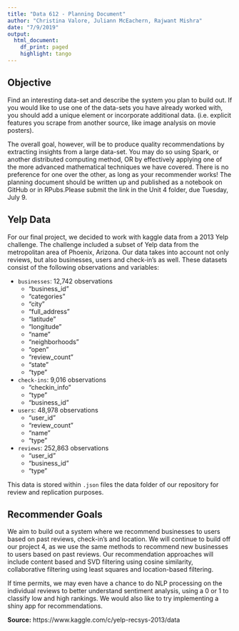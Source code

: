 ```yaml
---
title: "Data 612 - Planning Document"
author: "Christina Valore, Juliann McEachern, Rajwant Mishra"
date: "7/9/2019"
output:
  html_document:
    df_print: paged
    highlight: tango
---
```


## Objective 

Find an interesting data-set and describe the system you plan to build out. If you would like to use one of the data-sets you have already worked with, you should add a unique element or incorporate additional data. (i.e. explicit features you scrape from another source, like image analysis on movie posters). 

The overall goal, however, will be to produce quality recommendations by extracting insights from a large data-set. You may do so using Spark, or another distributed computing method, OR by effectively applying one of the more advanced mathematical techniques we have covered. There is no preference for one over the other, as long as your recommender works! The planning document should be written up and published as a notebook on GitHub or in RPubs.Please submit the link in the Unit 4 folder, due Tuesday, July 9.


## Yelp Data

For our final project, we decided to work with kaggle data from a 2013 Yelp challenge. The challenge included a subset of Yelp data from the metropolitan area of Phoenix, Arizona. Our data takes into account not only reviews, but also businesses, users and check-in's as well. These datasets consist of the following observations and variables: 

* `businesses`: 12,742 observations
    *  "business_id"   
    *  "categories"    
    *  "city"          
    *  "full_address"  
    *  "latitude"      
    *  "longitude"     
    *  "name"         
    *  "neighborhoods" 
    *  "open"          
    *  "review_count"  
    *  "state"         
    *  "type" 
- `check-ins`: 9,016 observations
    *  "checkin_info" 
    *  "type"         
    *  "business_id" 
- `users`: 48,978 observations
    *  "user_id"      
    *  "review_count" 
    *  "name"         
    *  "type"    
- `reviews`: 252,863 observations
    *  "user_id"    
    *  "business_id" 
    *  "type"   

This data is stored within `.json` files the data folder of our repository for review and replication purposes.

## Recommender Goals

We aim to build out a system where we recommend businesses to users based on past reviews, check-in's and location. We will continue to build off our project 4, as we use the same methods to recommend new businesses to users based on past reviews. Our recommendation approaches will include content based and SVD filtering using cosine similarity, collaborative filtering using least squares and location-based filtering. 

If time permits, we may even have a chance to do NLP processing on the individual reviews to better understand sentiment analysis, using a 0 or 1 to classify low and high rankings. We would also like to try implementing a shiny app for recommendations.

**Source:** https://www.kaggle.com/c/yelp-recsys-2013/data
